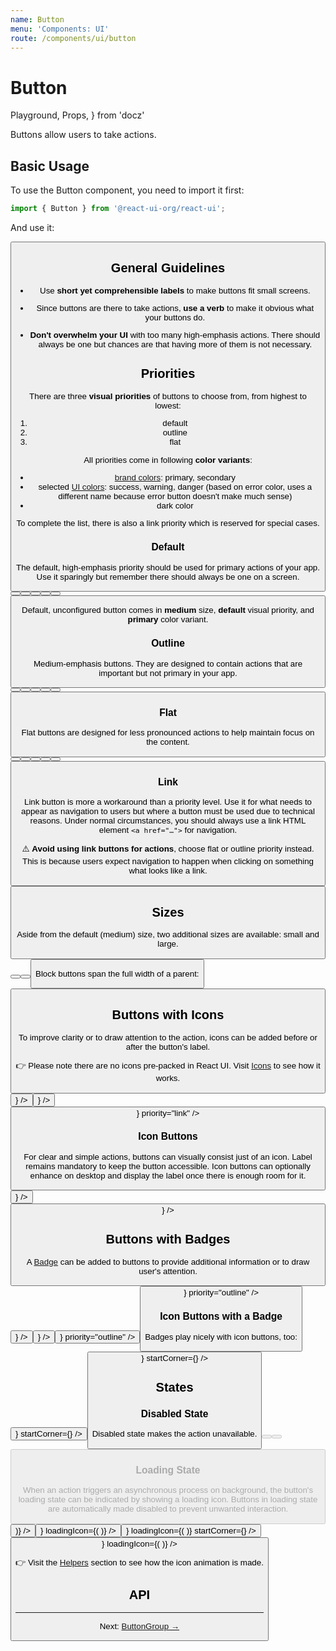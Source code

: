 ```yaml
---
name: Button
menu: 'Components: UI'
route: /components/ui/button
---
```


# Button

  Playground,
  Props,
} from 'docz'

Buttons allow users to take actions.

## Basic Usage

To use the Button component, you need to import it first:

```js
import { Button } from '@react-ui-org/react-ui';
```

And use it:

<Playground>
  <Button label="My button" />
</Playground>

## General Guidelines

- Use **short yet comprehensible labels** to make buttons fit small screens.

- Since buttons are there to take actions, **use a verb** to make it obvious
  what your buttons do.

- **Don't overwhelm your UI** with too many high-emphasis actions. There should
  always be one but chances are that having more of them is not necessary.

## Priorities

There are three **visual priorities** of buttons to choose from, from highest to
lowest:

1. default
2. outline
3. flat

All priorities come in following **color variants**:

- [brand colors](/foundation/colors#brand-colors): primary, secondary
- selected [UI colors](/foundation/colors#ui-colors): success, warning, danger
  (based on error color, uses a different name because error button doesn't make
  much sense)
- dark color

To complete the list, there is also a link priority which is reserved for
special cases.

### Default

The default, high-emphasis priority should be used for primary actions of your
app. Use it sparingly but remember there should always be one on a screen.

<Playground>
  <Button label="Primary" />
  <Button label="Secondary" variant="secondary" />
  <Button label="Success" variant="success" />
  <Button label="Warning" variant="warning" />
  <Button label="Danger" variant="danger" />
  <Button label="Dark" variant="dark" />
</Playground>

Default, unconfigured button comes in **medium** size, **default** visual
priority, and **primary** color variant.

### Outline

Medium-emphasis buttons. They are designed to contain actions that are
important but not primary in your app.

<Playground>
  <Button priority="outline" label="Primary" />
  <Button priority="outline" label="Secondary" variant="secondary" />
  <Button priority="outline" label="Success" variant="success" />
  <Button priority="outline" label="Warning" variant="warning" />
  <Button priority="outline" label="Danger" variant="danger" />
  <Button priority="outline" label="Dark" variant="dark" />
</Playground>

### Flat

Flat buttons are designed for less pronounced actions to help maintain focus on
the content.

<Playground>
  <Button priority="flat" label="Primary" />
  <Button priority="flat" label="Secondary" variant="secondary" />
  <Button priority="flat" label="Success" variant="success" />
  <Button priority="flat" label="Warning" variant="warning" />
  <Button priority="flat" label="Danger" variant="danger" />
  <Button priority="flat" label="Dark" variant="dark" />
</Playground>

### Link

Link button is more a workaround than a priority level. Use it for what needs
to appear as navigation to users but where a button must be used due to
technical reasons. Under normal circumstances, you should always use a link
HTML element `<a href="…">` for navigation.

⚠️ **Avoid using link buttons for actions**, choose flat or outline priority
instead. This is because users expect navigation to happen when clicking on
something what looks like a link.

<Playground>
  <Button label="Link that needs to be implemented as button" priority="link" />
</Playground>

## Sizes

Aside from the default (medium) size, two additional sizes are available: small
and large.

<Playground>
  <Button label="Small" size="small" />
  <Button label="Medium" />
  <Button label="Large" size="large" />
</Playground>

Block buttons span the full width of a parent:

<Playground>
  <Button label="Block button" block />
</Playground>

## Buttons with Icons

To improve clarity or to draw attention to the action, icons can be added
before or after the button's label.

👉 Please note there are no icons pre-packed in React UI. Visit
[Icons](/foundation/icons) to see how it works.

<Playground>
  <Button
    label="Icon before label"
    beforeLabel={<Icon icon="star" />}
  />
  <Button
    label="Icon after label"
    afterLabel={<Icon icon="star" />}
  />
  <Button
    label="Link button with icon"
    beforeLabel={<Icon icon="star" />}
    priority="link"
  />
</Playground>

### Icon Buttons

For clear and simple actions, buttons can visually consist just of an icon.
Label remains mandatory to keep the button accessible. Icon buttons can
optionally enhance on desktop and display the label once there is enough room
for it.

<Playground>
  <Button
    label="Icon button"
    labelVisibility="none"
    afterLabel={<Icon icon="pencil" />}
  />
  <Button
    label="Icon button with label visible on desktop"
    labelVisibility="desktop"
    beforeLabel={<Icon icon="pencil" />}
  />
</Playground>

## Buttons with Badges

A [Badge](/components/ui/badge) can be added to buttons to provide additional
information or to draw user's attention.

<Playground>
  <Button
    label="Badge before"
    beforeLabel={<Badge label={3} type="light" priority="outline" />}
  />
  <Button
    label="Badge before, on top"
    startCorner={<Badge label={3} />}
  />
  <Button
    label="Badge after, on top"
    endCorner={<Badge label={3} />}
    priority="outline"
  />
  <Button
    label="Badge after"
    afterLabel={<Badge label="new" type="warning" />}
    priority="outline"
  />
</Playground>

### Icon Buttons with a Badge

Badges play nicely with icon buttons, too:

<Playground>
  <Button
    label="Icon button with badge"
    labelVisibility="none"
    priority="outline"
    beforeLabel={<Icon icon="warning-sign" />}
    startCorner={<Badge label={3} type="warning" />}
  />
  <Button
    label="Icon button with badge"
    labelVisibility="desktop"
    priority="outline"
    beforeLabel={<Icon icon="warning-sign" />}
    startCorner={<Badge label={3} type="error" />}
  />
</Playground>

## States

### Disabled State

Disabled state makes the action unavailable.

<Playground>
  <Button label="Disabled default button" disabled />
  <Button label="Disabled outline button" priority="outline" disabled />
  <Button label="Disabled flat button" priority="flat" disabled />
</Playground>

### Loading State

When an action triggers an asynchronous process on background, the button's
loading state can be indicated by showing a loading icon. Buttons in loading
state are automatically made disabled to prevent unwanted interaction.

<Playground>
  <Button
    label="Button in loading state"
    loadingIcon={(
      <span className="d-inline-flex animation-spin-counterclockwise">
        <Icon icon="loading" />
      </span>
    )}
  />
  <Button
    label="Icon button in loading state"
    labelVisibility="none"
    beforeLabel={<Icon icon="pencil" />}
    loadingIcon={(
      <span className="d-inline-flex animation-spin-counterclockwise">
        <Icon icon="loading" />
      </span>
    )}
  />
  <Button
    label="Icon button with badge, loading"
    labelVisibility="desktop"
    beforeLabel={<Icon icon="pencil" />}
    loadingIcon={(
      <span className="d-inline-flex animation-spin-counterclockwise">
        <Icon icon="loading" />
      </span>
    )}
    startCorner={<Badge label={3} type="error" />}
  />
  <Button
    label="Icon after label, loading"
    afterLabel={<Icon icon="up" />}
    loadingIcon={(
      <span className="d-inline-flex animation-spin-counterclockwise">
        <Icon icon="loading" />
      </span>
    )}
  />
</Playground>

👉 Visit the [Helpers](/helpers) section to see how the icon animation is made.

## API

<Props of={Button} />

---

Next: [ButtonGroup →](/components/ui/button-group)
